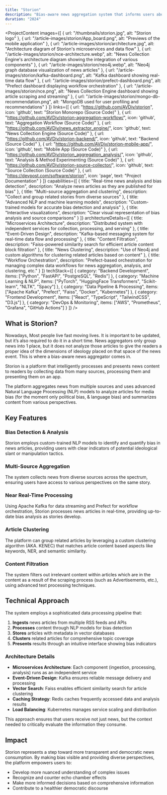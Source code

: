 ```yaml
---
title: "Storion"
description: "Bias-aware news aggregation system that informs users about ideological manipulation"
duration: "2024"
---
```



<ProjectContent 
  images={[
    {
      url: "/thumbnails/storion.jpg",
      alt: "Storion logo"
    },
    {
      url: "/article-images/storion/App_board.png",
      alt: "Previews of the mobile application"
    },
    {
      url: "/article-images/storion/architecture.jpg",
      alt: "Architecture diagram of Storion's microservices and data flow"
    },
    {
      url: "/article-images/storion/nce-architecture.webp",
      alt: "News Collection Engine's architecture diagram showing the integration of various components"
    },
    {
      url: "/article-images/storion/neo4j.webp",
      alt: "Neo4j graph database visualization of news articles"
    },
    {
      url: "/article-images/storion/kafka-dashboard.png",
      alt: "Kafka dashboard showing real-time data flow"
    },
    {
      url: "/article-images/storion/prefect-dashboard.png",
      alt: "Prefect dashboard displaying workflow orchestration"
    },
    {
      url: "/article-images/storion/nce.png",
      alt: "News Collection Engine dashboard showing article scraping and streaming"
    },
    {
      url: "/article-images/storion/mongo-db-recommendation.png",
      alt: "MongoDB used for user profiling and recommendations"
    }
  ]}
  links={[
    {
      url: "https://github.com/AVDiv/storion",
      icon: 'github',
      text: "Storion Monorepo (Source Code)"
    },
    {
      url: "https://github.com/AVDiv/storion-aggregation-workflow/",
      icon: 'github',
      text: "Aggregation Workflow (Source Code)"
    },
    {
      url: "https://github.com/AVDiv/news_extractor_engine/",
      icon: 'github',
      text: "News Collection Engine (Source Code)"
    },
    {
      url: "https://github.com/AVDiv/storion-backend/",
      icon: 'github',
      text: "Backend (Source Code)"
    },
    {
      url: "https://github.com/AVDiv/storion-mobile-app/",
      icon: 'github',
      text: "Mobile App (Source Code)"
    },
    {
      url: "https://github.com/AVDiv/storion_aggregation_analysis/",
      icon: 'github',
      text: "Analysis & Method Experimenting (Source Code)"
    },
    {
      url: "https://github.com/AVDiv/storion-source-collector/",
      icon: 'github',
      text: "Source Collection (Source Code)"
    },
    {
      url: "https://devpost.com/software/storion",
      icon: 'page',
      text: "Project Documentation"
    }
  ]}
  capabilities={[
    {
      title: "Real-time news analysis and bias detection",
      description: "Analyze news articles as they are published for bias"
    },
    {
      title: "Multi-source aggregation and clustering",
      description: "Collect and group related stories from diverse sources"
    },
    {
      title: "Advanced NLP and machine learning models",
      description: "Custom-trained models for accurate bias detection and analysis"
    },
    {
      title: "Interactive visualizations",
      description: "Clear visual representation of bias analysis and source comparisons"
    }
  ]}
  architectureDetails={[
    {
      title: "Microservices Architecture",
      description: "Distributed system with independent services for collection, processing, and serving"
    },
    {
      title: "Event-Driven Design",
      description: "Kafka-based messaging system for real-time data flow and processing"
    },
    {
      title: "Content Filtration",
      description: "Faiss-powered similarity search for efficient article content block filtration"
    },
    {
      title: "News Clustering",
      description: "Use of Neo4j and custom algorithms for clustering related articles based on content"
    },
    {
      title: "Workflow Orchestration",
      description: "Prefect-based orchestration for managing complex data workflows for news aggregation, analysis, and clustering, etc."
    }
  ]}
  techStack={[
    {
      category: "Backend Development",
      items: ["Python", "FastAPI", "PostgreSQL", "Redis"]
    },
    {
      category: "Machine Learning & NLP",
      items: ["PyTorch", "HuggingFace Transformers", "Scikit-learn", "NLTK", "Spacy"]
    },
    {
      category: "Data Pipeline & Processing",
      items: ["Apache Kafka", "Prefect", "Faiss", "Docker", "Kubernetes"]
    },
    {
      category: "Frontend Development",
      items: ["React", "TypeScript", "TailwindCSS", "D3.js"]
    },
    {
      category: "DevOps & Monitoring",
      items: ["AWS", "Prometheus", "Grafana", "GitHub Actions"]
    }
  ]} 
/>

## What is Storion?

Nowadays, Most people live fast moving lives. It is important to be updated, but it’s also required to do it in a short time. News aggregators only group news into 1 place, but it does not analyze those articles to give the readers a proper idea of the dimensions of ideology placed on that space of the news event. This is where a bias-aware news aggregator comes in. 

Storion is a platform that intelligently processes and presents news content to readers by collecting data from many sources, processing them and presenting them on an app.

The platform aggregates news from multiple sources and uses advanced Natural Language Processing (NLP) models to analyze articles for media bias (for the moment only political bias, & language bias) and summarizes content from various perspectives.

## Key Features

### Bias Detection & Analysis
Storion employs custom-trained NLP models to identify and quantify bias in news articles, providing users with clear indicators of potential ideological slant or manipulation tactics.

### Multi-Source Aggregation
The system collects news from diverse sources across the spectrum, ensuring users have access to various perspectives on the same story.

### Near Real-Time Processing
Using Apache Kafka for data streaming and Prefect for workflow orchestration, Storion processes news articles in real-time, providing up-to-date bias analysis as stories develop.

### Article Clustering
The platform can group related articles by leveraging a custom clustering algorithm (AKA. KENEC) that matches article content based aspects like keywords, NER, and semantic similarity.

### Content Filtration
The system filters out irrelevant content within articles which are in the content as a result of the scraping process (such as Advertisements, etc.), using advanced text processing techniques.

## Technical Approach

The system employs a sophisticated data processing pipeline that:

1. **Ingests** news articles from multiple RSS feeds and APIs
2. **Processes** content through NLP models for bias detection
3. **Stores** articles with metadata in vector databases
4. **Clusters** related articles for comprehensive topic coverage
5. **Presents** results through an intuitive interface showing bias indicators

### Architecture Details

- **Microservices Architecture**: Each component (ingestion, processing, analysis) runs as an independent service
- **Event-Driven Design**: Kafka ensures reliable message delivery and processing
- **Vector Search**: Faiss enables efficient similarity search for article clustering
- **Caching Strategy**: Redis caches frequently accessed data and analysis results
- **Load Balancing**: Kubernetes manages service scaling and distribution

This approach ensures that users receive not just news, but the context needed to critically evaluate the information they consume.

## Impact

Storion represents a step toward more transparent and democratic news consumption. By making bias visible and providing diverse perspectives, the platform empowers users to:

- Develop more nuanced understanding of complex issues
- Recognize and counter echo chamber effects
- Make more informed decisions based on comprehensive information
- Contribute to a healthier democratic discourse
